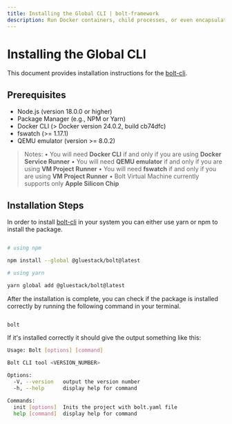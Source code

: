 ```yaml
---
title: Installing the Global CLI | bolt-framework
description: Run Docker containers, child processes, or even encapsulate your entire project within a VM, all under one unified API.
---
```



<Meta title="Getting Started/Installing the Global CLI" />

# Installing the Global CLI

This document provides installation instructions for the [bolt-cli](https://www.npmjs.com/package/@gluestack/bolt-framework).

## Prerequisites

- Node.js (version 18.0.0 or higher)
- Package Manager (e.g., NPM or Yarn)
- Docker CLI (> Docker version 24.0.2, build cb74dfc)
- fswatch (>= 1.17.1)
- QEMU emulator (version >= 8.0.2)

> Notes:
> • You will need **Docker CLI** if and only if you are using **Docker Service Runner**
> • You will need **QEMU emulator** if and only if you are using **VM Project Runner**
> • You will need **fswatch** if and only if you are using **VM Project Runner**
> • Bolt Virtual Machine currently supports only **Apple Silicon Chip**

## Installation Steps

In order to install [bolt-cli](https://www.npmjs.com/package/@gluestack/bolt) in your system you can either use yarn or npm to install the package.

```bash

# using npm

npm install --global @gluestack/bolt@latest

# using yarn

yarn global add @gluestack/bolt@latest

```

After the installation is complete, you can check if the package is installed correctly by running the following command in your terminal.

```bash

bolt

```

If it's installed correctly it should give the output something like this:

```bash
Usage: Bolt [options] [command]

Bolt CLI tool <VERSION_NUMBER>

Options:
  -V, --version   output the version number
  -h, --help      display help for command

Commands:
  init [options]  Inits the project with bolt.yaml file
  help [command]  display help for command
```
